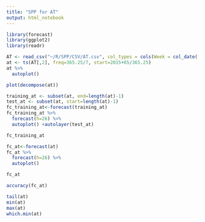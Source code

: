```yaml
---
title: "SPP for AT"
output: html_notebook
---
```


```r
library(forecast)
library(ggplot2)
library(readr)
```

```r
AT <- read_csv("~/R/SPP/CSV/AT.csv", col_types = cols(Week = col_date(format = "%Y-%m-%d")))
at <- ts(AT[,2], freq=365.25/7, start=2015+65/365.25)
at %>%
  autoplot()
```

```r
plot(decompose(at))
```

```r
training_at <- subset(at, end=length(at)-1)
test_at <- subset(at, start=length(at)-1)
fc_training_at<-forecast(training_at)
fc_training_at %>%
  forecast(h=26) %>%
  autoplot() +autolayer(test_at)
```

```r
fc_training_at
```

```r
fc_at<-forecast(at)
fc_at %>%
  forecast(h=26) %>%
  autoplot()
```

```r
fc_at
```

```r
accuracy(fc_at)
```

```r
tail(at)
min(at)
max(at)
which.min(at)
```